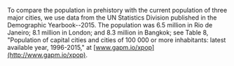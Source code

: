 To compare the population in prehistory with the current population of three major cities, we use data from the UN Statistics Division published in the Demographic Yearbook--2015. The population was 6.5 million in Rio de Janeiro; 8.1 million in London; and 8.3 million in Bangkok; see Table 8, "Population of capital cities and cities of 100 000 or more inhabitants: latest available year, 1996-2015," at [www.gapm.io/xpop](http://www.gapm.io/xpop).